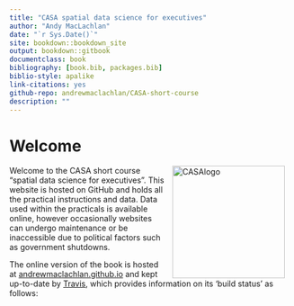 ```yaml
--- 
title: "CASA spatial data science for executives"
author: "Andy MacLachlan"
date: "`r Sys.Date()`"
site: bookdown::bookdown_site
output: bookdown::gitbook
documentclass: book
bibliography: [book.bib, packages.bib]
biblio-style: apalike
link-citations: yes
github-repo: andrewmaclachlan/CASA-short-course
description: ""
---
```


# Welcome {-}

<a href="https://www.ucl.ac.uk/bartlett/casa/"><img src="general_images/casa_logo.jpg" height="200" alt="CASAlogo" align="right" style="margin: 0 1em 0 1em" /></a>

Welcome to the CASA short course "spatial data science for executives". This website is hosted on GitHub and holds all the practical instructions and data. Data used within the practicals is available online, however occasionally websites can undergo maintenance or be inaccessible due to political factors such as government shutdowns.  

The online version of the book is hosted at [andrewmaclachlan.github.io](https://andrewmaclachlan.github.io/CASA0005repo/) and kept up-to-date by [Travis](https://travis-ci.com/andrewmaclachlan/CASA-short-course), which provides information on its 'build status' as follows:




